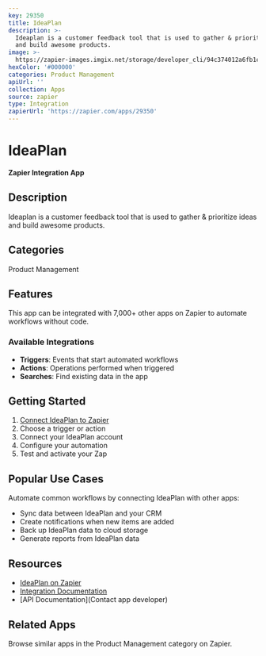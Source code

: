 ```yaml
---
key: 29350
title: IdeaPlan
description: >-
  Ideaplan is a customer feedback tool that is used to gather & prioritize ideas
  and build awesome products.
image: >-
  https://zapier-images.imgix.net/storage/developer_cli/94c374012a6fb1ca658aeaf6273c8000.png?auto=format%2Ccompress&ixlib=python-3.0.0&q=50
hexColor: '#000000'
categories: Product Management
apiUrl: ''
collection: Apps
source: zapier
type: Integration
zapierUrl: 'https://zapier.com/apps/29350'
---
```

# IdeaPlan

**Zapier Integration App**

## Description

Ideaplan is a customer feedback tool that is used to gather & prioritize ideas and build awesome products.

## Categories

Product Management

## Features

This app can be integrated with 7,000+ other apps on Zapier to automate workflows without code.

### Available Integrations

- **Triggers**: Events that start automated workflows
- **Actions**: Operations performed when triggered
- **Searches**: Find existing data in the app

## Getting Started

1. [Connect IdeaPlan to Zapier](https://zapier.com/apps/29350)
2. Choose a trigger or action
3. Connect your IdeaPlan account
4. Configure your automation
5. Test and activate your Zap

## Popular Use Cases

Automate common workflows by connecting IdeaPlan with other apps:

- Sync data between IdeaPlan and your CRM
- Create notifications when new items are added
- Back up IdeaPlan data to cloud storage
- Generate reports from IdeaPlan data

## Resources

- [IdeaPlan on Zapier](https://zapier.com/apps/29350)
- [Integration Documentation](https://zapier.com/apps/29350/integrations)
- [API Documentation](Contact app developer)

## Related Apps

Browse similar apps in the Product Management category on Zapier.
